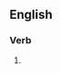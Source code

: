 ==English==

===Verb===
{{head|en|present participle}}

# {{present participle of|rick|lang=en|nocat=1}}